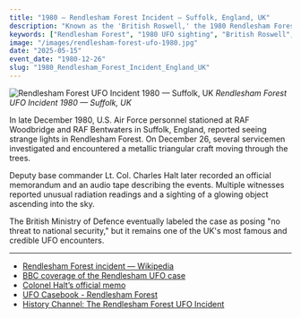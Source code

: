 ```yaml
---
title: "1980 — Rendlesham Forest Incident — Suffolk, England, UK"
description: "Known as the 'British Roswell,' the 1980 Rendlesham Forest Incident involved multiple U.S. military personnel witnessing unexplained lights and a craft near RAF Woodbridge."
keywords: ["Rendlesham Forest", "1980 UFO sighting", "British Roswell", "UK UFO", "military UFO encounter", "RAF Woodbridge", "unexplained lights", "credible UFO case", "England UFO", "Rendlesham craft"]
image: "/images/rendlesham-forest-ufo-1980.jpg"
date: "2025-05-15"
event_date: "1980-12-26"
slug: "1980_Rendlesham_Forest_Incident_England_UK"
---
```


![Rendlesham Forest UFO Incident 1980 — Suffolk, UK](/images/rendlesham-forest-ufo-1980.jpg)
*Rendlesham Forest UFO Incident 1980 — Suffolk, UK*

In late December 1980, U.S. Air Force personnel stationed at RAF Woodbridge and RAF Bentwaters in Suffolk, England, reported seeing strange lights in Rendlesham Forest. On December 26, several servicemen investigated and encountered a metallic triangular craft moving through the trees.

Deputy base commander Lt. Col. Charles Halt later recorded an official memorandum and an audio tape describing the events. Multiple witnesses reported unusual radiation readings and a sighting of a glowing object ascending into the sky.

The British Ministry of Defence eventually labeled the case as posing "no threat to national security," but it remains one of the UK's most famous and credible UFO encounters.

---

- [Rendlesham Forest incident — Wikipedia](https://en.wikipedia.org/wiki/Rendlesham_Forest_incident)
- [BBC coverage of the Rendlesham UFO case](https://www.bbc.com/news/uk-england-suffolk-55471571)
- [Colonel Halt’s official memo](https://vault.fbi.gov/UFO/UFO%20Part%201%20of%2016/view)
- [UFO Casebook - Rendlesham Forest](https://www.ufocasebook.com/Rendlesham.html)
- [History Channel: The Rendlesham Forest UFO Incident](https://www.history.com/news/uk-roswell-rendlesham-forest-ufo-sighting)
